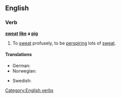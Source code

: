 ==English==

===Verb===
'''[[sweat]] [[like]] a [[pig]]'''

# {{simile}} To [[sweat]] profusely, to be [[perspire|perspiring]] lots of [[sweat]].

====Translations====
{{trans-top|to sweat profusely}}
* German: {{t-|de|schwitzen wie ein Schwein}}
* Norwegian: {{t-|no|svette som en gris}}
{{trans-mid}}
* Swedish: {{t-|sv|svettas som en gris}}
{{trans-bottom}}

[[Category:English verbs]]